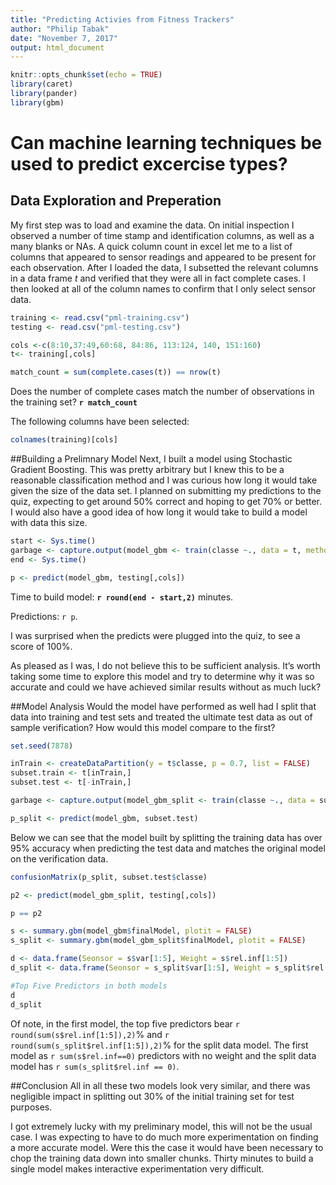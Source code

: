 ```yaml
---
title: "Predicting Activies from Fitness Trackers"
author: "Philip Tabak"
date: "November 7, 2017"
output: html_document
---
```


```r
knitr::opts_chunk$set(echo = TRUE)
library(caret)
library(pander)
library(gbm)
```


# Can machine learning techniques be used to predict excercise types?

## Data Exploration and Preperation
My first step was to load and examine the data. On initial inspection I observed a number of time stamp and identification columns, as well as a many blanks or NAs. A quick column count in excel let me to a list of columns that appeared to sensor readings and appeared to be present for each observation. After I loaded the data, I subsetted the relevant columns in a data frame *t* and verified that they were all in fact complete cases. I then looked at all of the column names to confirm that I only select sensor data.


```r
training <- read.csv("pml-training.csv")
testing <- read.csv("pml-testing.csv")

cols <-c(8:10,37:49,60:68, 84:86, 113:124, 140, 151:160)
t<- training[,cols]

match_count = sum(complete.cases(t)) == nrow(t)
```
Does the number of complete cases match the number of observations in the training set? **`r match_count`**

The following columns have been selected: 

```r
colnames(training)[cols]
```

##Building a Prelimnary Model
Next, I built a model using Stochastic Gradient Boosting. This was pretty arbitrary but I knew this to be a reasonable classification method and I was curious how long it would take given the size of the data set. I planned on submitting my predictions to the quiz, expecting to get around 50% correct and hoping to get 70% or better. I would also have a good idea of how long it would take to build a model with data this size.

```r

start <- Sys.time()
garbage <- capture.output(model_gbm <- train(classe ~., data = t, method = "gbm", na.action = na.exclude)) #capturing the output prevents a huge dump 
end <- Sys.time()

p <- predict(model_gbm, testing[,cols])
```
Time to build model: **`r round(end - start,2)`** minutes.

Predictions: `r p`.

I was surprised when the predicts were plugged into the quiz, to see a score of 100%.

As pleased as I was, I do not believe this to be sufficient analysis. It's worth taking some time to explore this model and try to determine why it was so accurate and could we have achieved similar results without as much luck?

##Model Analysis
Would the model have performed as well had I split that data into training and test sets and treated the ultimate test data as out of sample verification? How would this model compare to the first?

```r

set.seed(7878)

inTrain <- createDataPartition(y = t$classe, p = 0.7, list = FALSE)
subset.train <- t[inTrain,]
subset.test <- t[-inTrain,]

garbage <- capture.output(model_gbm_split <- train(classe ~., data = subset.train, method = "gbm", na.action = na.exclude))

p_split <- predict(model_gbm, subset.test)

```


Below we can see that the model built by splitting the training data has over 95% accuracy when predicting the test data and matches the original model on the verification data.
```r
confusionMatrix(p_split, subset.test$classe)

p2 <- predict(model_gbm_split, testing[,cols])

p == p2
```


```r
s <- summary.gbm(model_gbm$finalModel, plotit = FALSE)
s_split <- summary.gbm(model_gbm_split$finalModel, plotit = FALSE)

d <- data.frame(Seonsor = s$var[1:5], Weight = s$rel.inf[1:5])
d_split <- data.frame(Seonsor = s_split$var[1:5], Weight = s_split$rel.inf[1:5])

#Top Five Predictors in both models
d
d_split

```

Of note, in the first model, the top five predictors bear `r round(sum(s$rel.inf[1:5]),2)`% and `r round(sum(s_split$rel.inf[1:5]),2)`% for the split data model. The first model as `r sum(s$rel.inf==0)` predictors with no weight and the split data model has `r sum(s_split$rel.inf == 0)`.

##Conclusion
All in all these two models look very similar, and there was negligible impact in splitting out 30% of the initial training set for test purposes.

I got extremely lucky with my preliminary model, this will not be the usual case. I was expecting to have to do much more experimentation on finding a more accurate model. Were this the case it would have been necessary to chop the training data down into smaller chunks. Thirty minutes to build a single model makes interactive experimentation very difficult.

